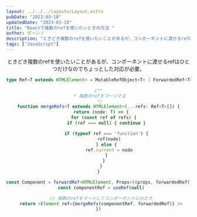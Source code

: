 ```yaml
---
layout: ../../../layouts/Layout.astro
pubDate: "2023-03-10"
updatedDate: "2023-03-10"
title: "Reactで複数のrefを使いたいときの方法 "
author: ダーシノ
description: "ときどき複数のrefを使いたいことがあるが、コンポーネントに渡せるrefはひとつだけなのでちょっとした対応が必要。"
tags: ["JavaScript"]
---
```



<Header {...frontmatter} />

ときどき複数のrefを使いたいことがあるが、コンポーネントに渡せるrefはひとつだけなのでちょっとした対応が必要。

```ts
type Ref<T extends HTMLElement> = MutableRefObject<T> | ForwardedRef<T>

/**
 * 複数のrefをマージする
 */
function mergeRefs<T extends HTMLElement>(...refs: Ref<T>[]) {
  return (node: T) => {
    for (const ref of refs) {
      if (ref === null) { continue }

      if (typeof ref === 'function') {
        ref(node)
      } else {
        ref.current = node
      }
    }
  }
}
```

```ts
const Component = forwardRef<HTMLElement, Props>((props, forwardedRef) => { 
  const componentRef = useRef(null)

  // 複数のrefをマージしてコンポーネントにわたす
  return <Element ref={mergeRefs(componentRef, forwardedRef)} />
})
```
